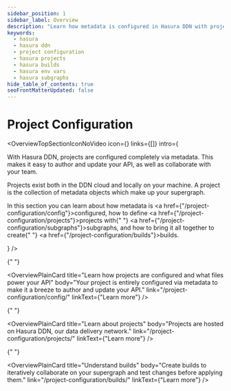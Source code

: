 ```yaml
---
sidebar_position: 1
sidebar_label: Overview
description: "Learn how metadata is configured in Hasura DDN with projects and subgraphs and how to create builds."
keywords:
  - hasura
  - hasura ddn
  - project configuration
  - hasura projects
  - hasura builds
  - hasura env vars
  - hasura subgraphs
hide_table_of_contents: true
seoFrontMatterUpdated: false
---
```



# Project Configuration

<OverviewTopSectionIconNoVideo
  icon={<Icon />}
  links={[]}
  intro={
    <div>
      <p>
        With Hasura DDN, projects are configured completely via metadata. This makes it easy to author and update your
        API, as well as collaborate with your team.
      </p>
      <p>
        Projects exist both in the DDN cloud and locally on your machine. A project is the collection of metadata
        objects which make up your supergraph.
      </p>
      <p>
        In this section you can learn about how metadata is <a href={"/project-configuration/config"}>configured</a>,
        how to define <a href={"/project-configuration/projects"}>projects</a> with{" "}
        <a href={"/project-configuration/subgraphs"}>subgraphs</a>, and how to bring it all together to create{" "}
        <a href={"/project-configuration/builds"}>builds</a>.
      </p>
    </div>
  }
/>

<div className="overview-gallery card-wrapper">

{" "}

<OverviewPlainCard
  title="Learn how projects are configured and what files power your API"
  body="Your project is entirely configured via metadata to make it a breeze to author and update your API."
  link="/project-configuration/config/"
  linkText={"Learn more"}
/>

{" "}

<OverviewPlainCard
  title="Learn about projects"
  body="Projects are hosted on Hasura DDN, our data delivery network."
  link="/project-configuration/projects/"
  linkText={"Learn more"}
/>

{" "}

<OverviewPlainCard
  title="Understand builds"
  body="Create builds to iteratively collaborate on your supergraph and test changes before applying them."
  link="/project-configuration/builds/"
  linkText={"Learn more"}
/>

</div>
